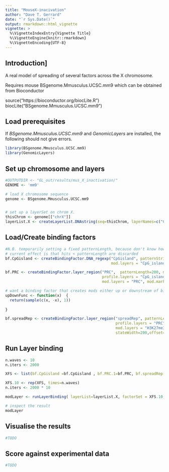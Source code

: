 ```yaml
---
title: "MouseX-inacivation"
author: "Dave T. Gerrard"
date: "`r Sys.Date()`"
output: rmarkdown::html_vignette
vignette: >
  %\VignetteIndexEntry{Vignette Title}
  %\VignetteEngine{knitr::rmarkdown}
  %\VignetteEncoding{UTF-8}
---
```



## Introduction]


A real model of spreading of several factors across the X chromosome.


Requires mouse BSgenome.Mmusculus.UCSC.mm9 which can be obtained from Bioconductor

  source("https://bioconductor.org/biocLite.R")
  biocLite("BSgenome.Mmusculus.UCSC.mm9")


## Load prerequisites


If  _BSgenome.Mmusculus.UCSC.mm9_ and _GenomicLayers_ are installed, the following should not give errors.

```r
library(BSgenome.Mmusculus.UCSC.mm9)
library(GenomicLayers)
```




## Set up chromosome and layers
```r
#OUTPUTDIR <- "GL_out/results/mus_X_inactivation/"
GENOME <- 'mm9'

# load X chromosome sequence 
genome <- BSgenome.Mmusculus.UCSC.mm9 


# set up a layerSet on chrom X.
thisChrom <- genome[["chrX"]] 
layerList.X <- createLayerList.DNAstring(seq=thisChrom, layerNames=c("CpG_island","PRC","H3K27me3"))

```


## Load/Create binding factors
```r
#N.B. temporarily setting a fixed patternLength, because don't know how to implement variable patternLength yet.
# current effect is that hits < patternLength are discarded
bf.CpGisland <- createBindingFactor.DNA_regexp("CpGisland", patternString="(CG.{0,20}){9}CG", patternLength=20,
                                               mod.layers = "CpG_island", mod.marks=1, stateWidth=200)

bf.PRC <- createBindingFactor.layer_region("PRC",  patternLength=200, mismatch.rate=0, 
                                           profile.layers = "CpG_island", profile.marks = 1,  
                                           mod.layers = "PRC", mod.marks=1, stateWidth=500)

# want a binding factor that creates mods either up or downstream of binding site. New parameter 'offset.method' to accept function as argument
upDownFunc <- function(x)  {
  return(sample(c(x, -x), 1))
  
}

bf.spreadRep <- createBindingFactor.layer_region("spreadRep", patternLength=150, mismatch.rate=0, 
                                                 profile.layers = "PRC", profile.marks = 1, 
                                                 mod.layers = "H3K27me3", mod.marks=1, 
                                                 stateWidth=200,offset=350, offset.method=upDownFunc)


```





## Run Layer binding

```r


n.waves <- 10
n.iters <- 2000

XFS <- list(bf.CpGisland =bf.CpGisland , bf.PRC.1=bf.PRC, bf.spreadRep.1=bf.spreadRep, bf.PRC.2=bf.PRC, bf.spreadRep.2=bf.spreadRep)

XFS.10 <- rep(XFS, times=n.waves)
n.iters <- 2000 * 10

modLayer <- runLayerBinding( layerList=layerList.X, factorSet = XFS.10, iterations =n.iters)

# inspect the result
modLayer

```



## Visualise the results
```r
#TODO
```



## Score against experimental data
```r
#TODO
```
